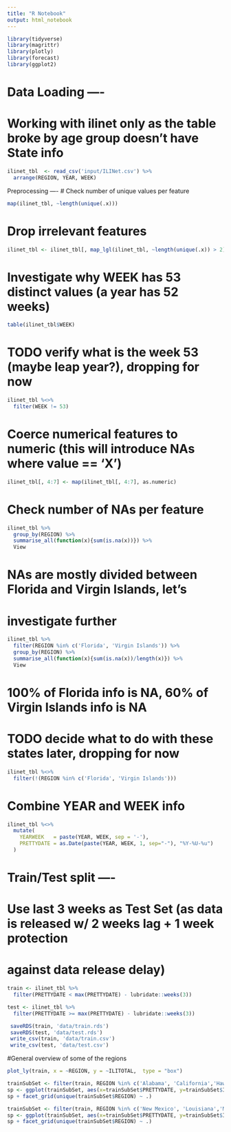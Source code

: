 ```yaml
---
title: "R Notebook"
output: html_notebook
---
```



```r
library(tidyverse)
library(magrittr)
library(plotly)
library(forecast)
library(ggplot2)
```

# Data Loading ----
# Working with ilinet only as the table broke by age group doesn't have State info

```r
ilinet_tbl  <- read_csv('input/ILINet.csv') %>% 
  arrange(REGION, YEAR, WEEK)
```

Preprocessing ----
# Check number of unique values per feature

```r
map(ilinet_tbl, ~length(unique(.x)))
```

# Drop irrelevant features
```r
ilinet_tbl <- ilinet_tbl[, map_lgl(ilinet_tbl, ~length(unique(.x)) > 2)]
```

# Investigate why WEEK has 53 distinct values (a year has 52 weeks)
```r
table(ilinet_tbl$WEEK)
```

# TODO verify what is the week 53 (maybe leap year?), dropping for now
```r
ilinet_tbl %<>%
  filter(WEEK != 53)
```

# Coerce numerical features to numeric (this will introduce NAs where value == 'X')
```r
ilinet_tbl[, 4:7] <- map(ilinet_tbl[, 4:7], as.numeric)
```

# Check number of NAs per feature
```r
ilinet_tbl %>% 
  group_by(REGION) %>% 
  summarise_all(function(x){sum(is.na(x))}) %>% 
  View
```
# NAs are mostly divided between Florida and Virgin Islands, let's
# investigate further
```r
ilinet_tbl %>% 
  filter(REGION %in% c('Florida', 'Virgin Islands')) %>% 
  group_by(REGION) %>% 
  summarise_all(function(x){sum(is.na(x))/length(x)}) %>% 
  View
```

# 100% of Florida info is NA, 60% of Virgin Islands info is NA
# TODO decide what to do with these states later, dropping for now
```r
ilinet_tbl %<>% 
  filter(!(REGION %in% c('Florida', 'Virgin Islands')))
```
# Combine YEAR and WEEK info

```r
ilinet_tbl %<>%
  mutate(
    YEARWEEK   = paste(YEAR, WEEK, sep = '-'), 
    PRETTYDATE = as.Date(paste(YEAR, WEEK, 1, sep="-"), "%Y-%U-%u")
  )
```
# Train/Test split ----
# Use last 3 weeks as Test Set (as data is released w/ 2 weeks lag + 1 week protection
# against data release delay)
```r
train <- ilinet_tbl %>% 
  filter(PRETTYDATE < max(PRETTYDATE) - lubridate::weeks(3))

test <- ilinet_tbl %>% 
  filter(PRETTYDATE >= max(PRETTYDATE) - lubridate::weeks(3))
```

```r
 saveRDS(train, 'data/train.rds')
 saveRDS(test, 'data/test.rds')
 write_csv(train, 'data/train.csv')
 write_csv(test, 'data/test.csv')
```

#General overview of some of the regions
```r
plot_ly(train, x = ~REGION, y = ~ILITOTAL,  type = "box")
```


```r
trainSubSet <- filter(train, REGION %in% c('Alabama', 'California','Hawaii','New York','Virginia'))
sp <- ggplot(trainSubSet, aes(x=trainSubSet$PRETTYDATE, y=trainSubSet$ILITOTAL)) + geom_line()
sp + facet_grid(unique(trainSubSet$REGION) ~ .)
```


```r
trainSubSet <- filter(train, REGION %in% c('New Mexico', 'Louisiana','Montana','Oklahoma','Vermont'))
sp <- ggplot(trainSubSet, aes(x=trainSubSet$PRETTYDATE, y=trainSubSet$ILITOTAL)) + geom_line()
sp + facet_grid(unique(trainSubSet$REGION) ~ .)
```

